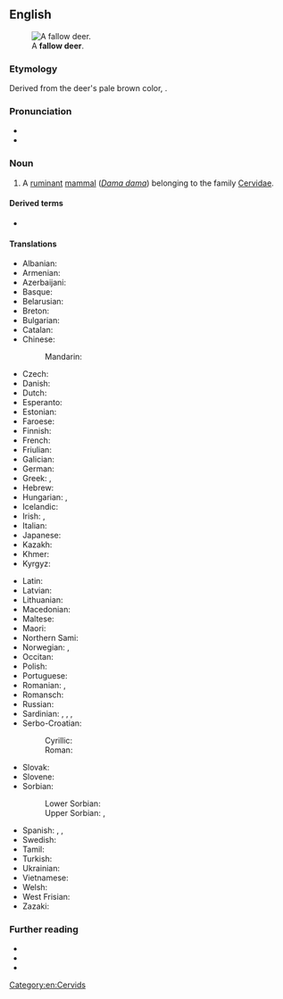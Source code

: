 {{also|fallow-deer}}
==English==
[[File:Dama_dama8.JPG|thumb|A '''fallow deer'''.]]

===Etymology===
Derived from the deer's pale brown color, {{m|en|fallow|id=color}}.

===Pronunciation===
* {{IPA|en|/ˈfæl.əʊˌdɪə/}}
* {{audio|en|en-uk-fallow deer.ogg|Audio (UK)}}

===Noun===
{{en-noun|fallow deer}}

# A [[ruminant]] [[mammal]] (''[[Dama dama]]'') belonging to the family [[Cervidae]].
#: {{cot|en|roe deer|red deer}}

====Derived terms====
* {{vern|Persian fallow deer}}

====Translations====
{{trans-top|''Dama dama'', a ruminant mammal}}
* Albanian: {{t|sq|dre brilopatë|m}}
* Armenian: {{t+|hy|եղնիկ}}
* Azerbaijani: {{t|az|lan}}
* Basque: {{t|eu|adarzabal}}
* Belarusian: {{t|be|лань|f}}
* Breton: {{t+|br|demm|m}}
* Bulgarian: {{t|bg|елен лопатар|m}}
* Catalan: {{t|ca|daina}}
* Chinese:
*: Mandarin: {{t+|cmn|黇鹿|tr=tiānlù}}
* Czech: {{t+|cs|daněk|m}}
* Danish: {{t|da|dådyr|n}}
* Dutch: {{t+|nl|damhert|n}}
* Esperanto: {{t|eo|damao}}
* Estonian: {{t|et|kabehirv}}
* Faroese: {{t|fo|dádýr|n}}
* Finnish: {{t+|fi|kuusipeura}}
* French: {{t+|fr|daim|m}}
* Friulian: {{t|fur|dame}}
* Galician: {{t+|gl|gamo|m}}
* German: {{t+|de|Damhirsch|m}}
* Greek: {{t|el|πλατώνι}}, {{t+|el|ντάμα|f}}
* Hebrew: {{t+|he|יַחְמוּר|m|tr=yaẖmúr}}
* Hungarian: {{t+|hu|dámvad}}, {{t+|hu|dámszarvas}}
* Icelandic: {{t+|is|dádýr|n}}
* Irish: {{t|ga|fia buí|m}}, {{t|ga|poc fionn|m}} {{qualifier|male}}
* Italian: {{t+|it|daino|m}}
* Japanese: {{t|ja|ダマジカ|tr=damajika}}
* Kazakh: {{t|kk|кербұғы}}
* Khmer: {{t+|km|រមាំង|tr=rɔmeaŋ}}
* Kyrgyz: {{t+|ky|лань}}
{{trans-mid}}
* Latin: {{t+|la|damma|f}}
* Latvian: {{t|lv|dambriedis|m}}
* Lithuanian: {{t+|lt|danielius|m}}
* Macedonian: {{t|mk|елен лопатар|m}}
* Maltese: {{t|mt|ċerf ta’ l-ewropa|m}}
* Maori:
* Northern Sami: {{t|se|luostegoddi}}
* Norwegian: {{t|no|dåhjort}}, {{t|no|dådyr}}
* Occitan: {{t|oc|dam}}
* Polish: {{t+|pl|daniel|m}}
* Portuguese: {{t+|pt|gamo}}
* Romanian: {{t+|ro|cerb-lopătar|m}}, {{t+|ro|dam|m}} {{qualifier|rare}}
* Romansch: {{t|rm|dam}}
* Russian: {{t+|ru|лань|f}}
* Sardinian: {{t|sc|crabriolu}}, {{t|sc|crabolu}}, {{t|sc|damma}}, {{t|sc|sulone}}
* Serbo-Croatian:
*: Cyrillic: {{t|sh|jелен лопатар|m}}
*: Roman: {{t|sh|jelen lopatar|m}}
* Slovak: {{t|sk|daniel škvrnitý|m}}
* Slovene: {{t+|sl|damjak|m}}
* Sorbian:
*: Lower Sorbian: {{t|dsb|dańk}}
*: Upper Sorbian: {{t|hsb|dańk}}, {{t|hsb|dańkowy jeleń|m}}
* Spanish: {{t+|es|gamo|m}}, {{t|es|paleto|m}}, {{t+|es|dama|f}}
* Swedish: {{t+|sv|dovhjort}}
* Tamil: {{t|ta|இளம்பழுப்பு மான்}}
* Turkish: {{t+|tr|alageyik}}
* Ukrainian: {{t|uk|лань|f}}
* Vietnamese: {{t|vi|hươu hoang}}
* Welsh: {{t|cy|danas|m}}
* West Frisian: {{t|fy|deim}}
* Zazaki: {{t|zza|kosbesa sur}}
{{trans-bottom}}

===Further reading===
* {{pedia}}
* {{specieslite|Dama dama|i=1}}
* {{comcatlite|Dama dama|i=1}}

[[Category:en:Cervids]]